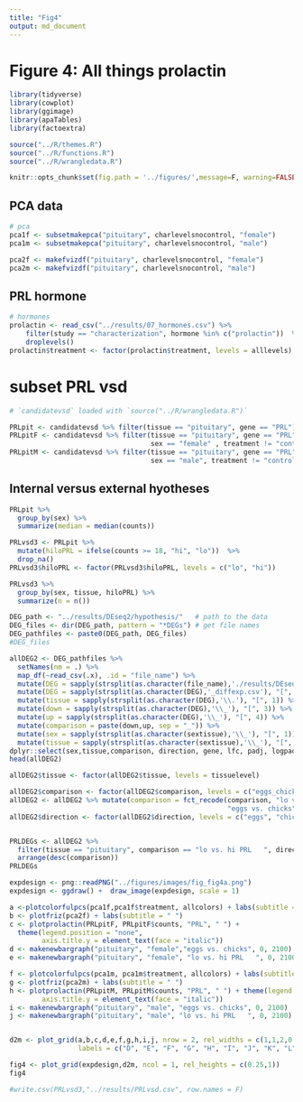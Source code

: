 ```yaml
---
title: "Fig4"
output: md_document
---
```


# Figure 4: All things prolactin

```r
library(tidyverse)
library(cowplot)
library(ggimage)
library(apaTables)
library(factoextra)

source("../R/themes.R") 
source("../R/functions.R")
source("../R/wrangledata.R")

knitr::opts_chunk$set(fig.path = '../figures/',message=F, warning=FALSE)
```

## PCA data

```r
# pca
pca1f <- subsetmakepca("pituitary", charlevelsnocontrol, "female")	
pca1m <- subsetmakepca("pituitary", charlevelsnocontrol, "male")	

pca2f <- makefvizdf("pituitary", charlevelsnocontrol, "female")	
pca2m <- makefvizdf("pituitary", charlevelsnocontrol, "male")	

```

## PRL hormone

```r

# hormones
prolactin <- read_csv("../results/07_hormones.csv") %>%
    filter(study == "characterization", hormone %in% c("prolactin"))  %>% 
    droplevels() 
prolactin$treatment <- factor(prolactin$treatment, levels = alllevels)
```

# subset PRL vsd

```r
# `candidatevsd` loaded with `source("../R/wrangledata.R")`

PRLpit <- candidatevsd %>% filter(tissue == "pituitary", gene == "PRL")
PRLpitF <- candidatevsd %>% filter(tissue == "pituitary", gene == "PRL", 
                                   sex == "female" , treatment != "control")
PRLpitM <- candidatevsd %>% filter(tissue == "pituitary", gene == "PRL", 
                                   sex == "male", treatment != "control")
```




## Internal versus external hyotheses

```r

PRLpit %>%
  group_by(sex) %>%
  summarize(median = median(counts))

PRLvsd3 <- PRLpit %>%
  mutate(hiloPRL = ifelse(counts >= 18, "hi", "lo"))  %>%
  drop_na()
PRLvsd3$hiloPRL <- factor(PRLvsd3$hiloPRL, levels = c("lo", "hi"))

PRLvsd3 %>%
  group_by(sex, tissue, hiloPRL) %>%
  summarize(n = n())

DEG_path <- "../results/DEseq2/hypothesis/"   # path to the data
DEG_files <- dir(DEG_path, pattern = "*DEGs") # get file names
DEG_pathfiles <- paste0(DEG_path, DEG_files)
#DEG_files

allDEG2 <- DEG_pathfiles %>%
  setNames(nm = .) %>% 
  map_df(~read_csv(.x), .id = "file_name") %>% 
  mutate(DEG = sapply(strsplit(as.character(file_name),'./results/DEseq2/hypothesis/'), "[", 2))  %>% 
  mutate(DEG = sapply(strsplit(as.character(DEG),'_diffexp.csv'), "[", 1))  %>% 
  mutate(tissue = sapply(strsplit(as.character(DEG),'\\.'), "[", 1)) %>%
  mutate(down = sapply(strsplit(as.character(DEG),'\\_'), "[", 3)) %>%
  mutate(up = sapply(strsplit(as.character(DEG),'\\_'), "[", 4)) %>%
  mutate(comparison = paste(down,up, sep = "_")) %>%
  mutate(sex = sapply(strsplit(as.character(sextissue),'\\_'), "[", 1)) %>%
  mutate(tissue = sapply(strsplit(as.character(sextissue),'\\_'), "[", 2)) %>%
dplyr::select(sex,tissue,comparison, direction, gene, lfc, padj, logpadj) 
head(allDEG2)

allDEG2$tissue <- factor(allDEG2$tissue, levels = tissuelevel)

allDEG2$comparison <- factor(allDEG2$comparison, levels = c("eggs_chicks", "lo_hi"))
allDEG2 <- allDEG2 %>% mutate(comparison = fct_recode(comparison, "lo vs. hi PRL   " = "lo_hi",
                                                      "eggs vs. chicks" = "eggs_chicks"))
allDEG2$direction <- factor(allDEG2$direction, levels = c("eggs", "chicks", "lo", "hi"))


PRLDEGs <- allDEG2 %>%
  filter(tissue == "pituitary", comparison == "lo vs. hi PRL   ", direction == "hi") %>%
  arrange(desc(comparison))
PRLDEGs
```



```r

expdesign <- png::readPNG("../figures/images/fig_fig4a.png")
expdesign <- ggdraw() +  draw_image(expdesign, scale = 1)

a <-plotcolorfulpcs(pca1f,pca1f$treatment, allcolors) + labs(subtitle = "Female pituitary") 
b <- plotfriz(pca2f) + labs(subtitle = " ") 
c <- plotprolactin(PRLpitF, PRLpitF$counts, "PRL", " ") + 
  theme(legend.position = "none", 
        axis.title.y = element_text(face = "italic"))  
d <- makenewbargraph("pituitary", "female","eggs vs. chicks", 0, 2100)   
e <- makenewbargraph("pituitary", "female", "lo vs. hi PRL   ", 0, 2100) + theme(axis.title.y = element_blank())   

f <- plotcolorfulpcs(pca1m, pca1m$treatment, allcolors) + labs(subtitle = "Male pituitary")
g <- plotfriz(pca2m) + labs(subtitle = " ") 
h <- plotprolactin(PRLpitM, PRLpitM$counts, "PRL", " ") + theme(legend.position = "none", 
        axis.title.y = element_text(face = "italic"))  
i <- makenewbargraph("pituitary", "male", "eggs vs. chicks", 0, 2100)  
j <- makenewbargraph("pituitary", "male", "lo vs. hi PRL   ", 0, 2100) + theme(axis.title.y = element_blank()) 


d2m <- plot_grid(a,b,c,d,e,f,g,h,i,j, nrow = 2, rel_widths = c(1,1,2,0.8, 0.75), 
                 labels = c("D", "E", "F", "G", "H", "I", "J", "K", "L", "M"), label_size = 8)

fig4 <- plot_grid(expdesign,d2m, ncol = 1, rel_heights = c(0.25,1))
fig4
```
 
```r
#write.csv(PRLvsd3,"../results/PRLvsd.csv", row.names = F)
```